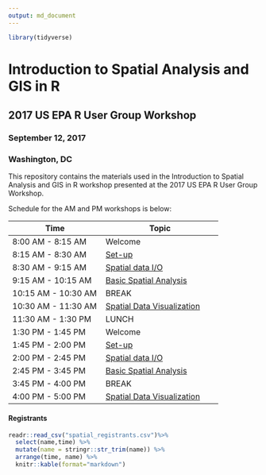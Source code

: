 ```yaml
---
output: md_document
---
```

```r
library(tidyverse)
```

# Introduction to Spatial Analysis and GIS in R
## 2017 US EPA R User Group Workshop
### September 12, 2017
### Washington, DC

This repository contains the materials used in the Introduction to Spatial Analysis and GIS in R workshop presented at the 2017 US EPA R User Group Workshop.  

Schedule for the AM and PM workshops is below:

|Time|Topic|
|----|-----|
|8:00 AM - 8:15 AM|Welcome|
|8:15 AM - 8:30 AM|[Set-up](lessons/set_up.md)|
|8:30 AM - 9:15 AM|[Spatial data I/O](lessons/spatial_data_io.md)|
|9:15 AM - 10:15 AM|[Basic Spatial Analysis](lessons/basic_spatial_analysis.md)|
|10:15 AM - 10:30 AM | BREAK |
|10:30 AM - 11:30 AM|[Spatial Data Visualization](lessons/spatial_data_viz.md)|
|11:30 AM - 1:30 PM| LUNCH |
|1:30 PM - 1:45 PM|Welcome|
|1:45 PM - 2:00 PM|[Set-up](lessons/set_up.md)|
|2:00 PM - 2:45 PM|[Spatial data I/O](lessons/spatial_data_io.md)|
|2:45 PM - 3:45 PM|[Basic Spatial Analysis](lessons/basic_spatial_analysis.md)|
|3:45 PM - 4:00 PM| BREAK |
|4:00 PM - 5:00 PM|[Spatial Data Visualization](lessons/spatial_data_viz.md)|

#### Registrants

```r
readr::read_csv("spatial_registrants.csv")%>% 
  select(name,time) %>% 
  mutate(name = stringr::str_trim(name)) %>%
  arrange(time, name) %>%
  knitr::kable(format="markdown")
```